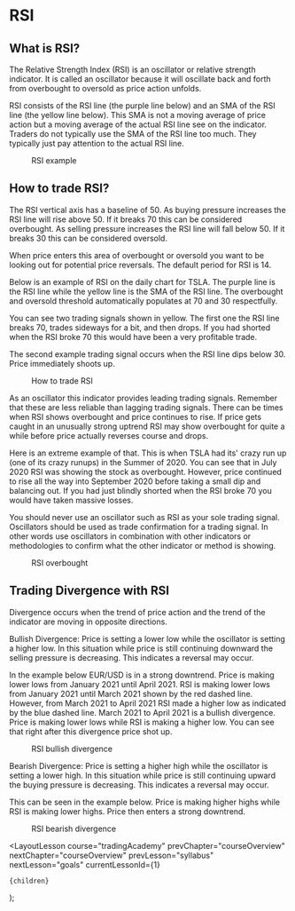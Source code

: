 
# RSI

## What is RSI?

The Relative Strength Index (RSI) is an oscillator or relative strength indicator. It is called an oscillator because it will oscillate back and forth from overbought to oversold as price action unfolds.

RSI consists of the RSI line (the purple line below) and an SMA of the RSI line (the yellow line below). This SMA is not a moving average of price action but a moving average of the actual RSI line see on the indicator. Traders do not typically use the SMA of the RSI line too much. They typically just pay attention to the actual RSI line.

<figure>
  <Image
    src="/images/courses/tradingAcademy/indicators/rsiExample.webp"
    height={1450}
    width={2664}
    alt=""
  />
  <figcaption>RSI example</figcaption>
</figure>

## How to trade RSI?

The RSI vertical axis has a baseline of 50. As buying pressure increases the RSI line will rise above 50. If it breaks 70 this can be considered overbought. As selling pressure increases the RSI line will fall below 50. If it breaks 30 this can be considered oversold.

When price enters this area of overbought or oversold you want to be looking out for potential price reversals. The default period for RSI is 14.

Below is an example of RSI on the daily chart for TSLA. The purple line is the RSI line while the yellow line is the SMA of the RSI line. The overbought and oversold threshold automatically populates at 70 and 30 respectfully.

You can see two trading signals shown in yellow. The first one the RSI line breaks 70, trades sideways for a bit, and then drops. If you had shorted when the RSI broke 70 this would have been a very profitable trade.

The second example trading signal occurs when the RSI line dips below 30. Price immediately shoots up.

<figure>
  <Image
    src="/images/courses/tradingAcademy/indicators/tradeRSI.webp"
    height={1524}
    width={2670}
    alt=""
  />
  <figcaption>How to trade RSI</figcaption>
</figure>

As an oscillator this indicator provides leading trading signals. Remember that these are less reliable than lagging trading signals. There can be times when RSI shows overbought and price continues to rise. If price gets caught in an unusually strong uptrend RSI may show overbought for quite a while before price actually reverses course and drops.

Here is an extreme example of that. This is when TSLA had its' crazy run up (one of its crazy runups) in the Summer of 2020. You can see that in July 2020 RSI was showing the stock as overbought. However, price continued to rise all the way into September 2020 before taking a small dip and balancing out. If you had just blindly shorted when the RSI broke 70 you would have taken massive losses.

You should never use an oscillator such as RSI as your sole trading signal. Oscillators should be used as trade confirmation for a trading signal. In other words use oscillators in combination with other indicators or methodologies to confirm what the other indicator or method is showing.

<figure>
  <Image
    src="/images/courses/tradingAcademy/indicators/rsiOverbought.webp"
    height={1514}
    width={2664}
    alt=""
  />
  <figcaption>RSI overbought</figcaption>
</figure>

## Trading Divergence with RSI

Divergence occurs when the trend of price action and the trend of the indicator are moving in opposite directions.

Bullish Divergence: Price is setting a lower low while the oscillator is setting a higher low. In this situation while price is still continuing downward the selling pressure is decreasing. This indicates a reversal may occur.

In the example below EUR/USD is in a strong downtrend. Price is making lower lows from January 2021 until April 2021. RSI is making lower lows from January 2021 until March 2021 shown by the red dashed line. However, from March 2021 to April 2021 RSI made a higher low as indicated by the blue dashed line. March 2021 to April 2021 is a bullish divergence. Price is making lower lows while RSI is making a higher low. You can see that right after this divergence price shot up.

<figure>
  <Image
    src="/images/courses/tradingAcademy/indicators/rsiBullishDivergence.webp"
    height={1462}
    width={2668}
    alt=""
  />
  <figcaption>RSI bullish divergence</figcaption>
</figure>

Bearish Divergence: Price is setting a higher high while the oscillator is setting a lower high. In this situation while price is still continuing upward the buying pressure is decreasing. This indicates a reversal may occur.

This can be seen in the example below. Price is making higher highs while RSI is making lower highs. Price then enters a strong downtrend.

<figure>
  <Image
    src="/images/courses/tradingAcademy/indicators/rsiBearishDivergence.webp"
    height={1396}
    width={2668}
    alt=""
  />
  <figcaption>RSI bearish divergence</figcaption>
</figure>

  <LayoutLesson
    course="tradingAcademy"
    prevChapter="courseOverview"
    nextChapter="courseOverview"
    prevLesson="syllabus"
    nextLesson="goals"
    currentLessonId={1}
  >
    {children}
  </LayoutLesson>
);
